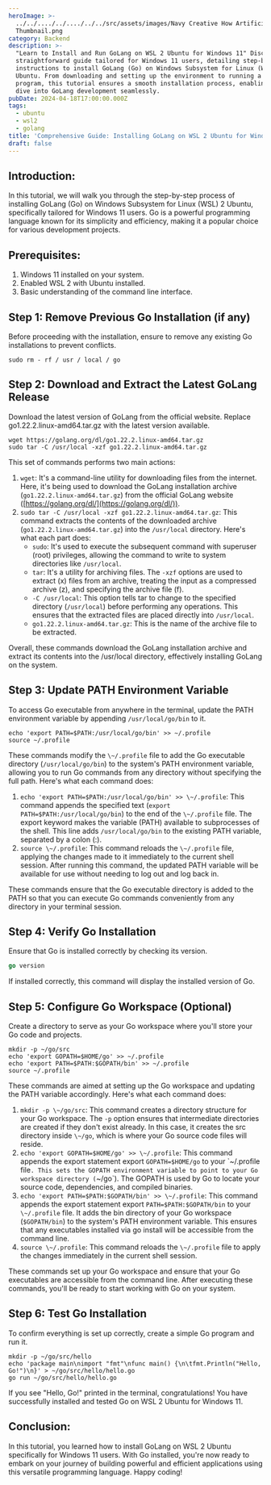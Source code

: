 ```yaml
---
heroImage: >-
  ../../..../../..../../../src/assets/images/Navy Creative How Artificial Intelligence Youtube
  Thumbnail.png
category: Backend
description: >-
  "Learn to Install and Run GoLang on WSL 2 Ubuntu for Windows 11" Discover a
  straightforward guide tailored for Windows 11 users, detailing step-by-step
  instructions to install GoLang (Go) on Windows Subsystem for Linux (WSL) 2
  Ubuntu. From downloading and setting up the environment to running a simple Go
  program, this tutorial ensures a smooth installation process, enabling you to
  dive into GoLang development seamlessly.
pubDate: 2024-04-18T17:00:00.000Z
tags:
  - ubuntu
  - wsl2
  - golang
title: 'Comprehensive Guide: Installing GoLang on WSL 2 Ubuntu for Windows 11'
draft: false
---
```


## Introduction:

In this tutorial, we will walk you through the step-by-step process of installing GoLang (Go) on Windows Subsystem for Linux (WSL) 2 Ubuntu, specifically tailored for Windows 11 users. Go is a powerful programming language known for its simplicity and efficiency, making it a popular choice for various development projects.

## Prerequisites:

1. Windows 11 installed on your system.
2. Enabled WSL 2 with Ubuntu installed.
3. Basic understanding of the command line interface.

## Step 1: Remove Previous Go Installation (if any)

Before proceeding with the installation, ensure to remove any existing Go installations to prevent conflicts.

```shell
sudo rm - rf / usr / local / go

```

## Step 2: Download and Extract the Latest GoLang Release

Download the latest version of GoLang from the official website. Replace go1.22.2.linux-amd64.tar.gz with the latest version available.

```shell
wget https://golang.org/dl/go1.22.2.linux-amd64.tar.gz
sudo tar -C /usr/local -xzf go1.22.2.linux-amd64.tar.gz
```

This set of commands performs two main actions:

1. `wget`: It's a command-line utility for downloading files from the internet. Here, it's being used to download the GoLang installation archive (`go1.22.2.linux-amd64.tar.gz`) from the official GoLang website ([https://golang.org/dl/](https://golang.org/dl/)).
2. `sudo tar -C /usr/local -xzf go1.22.2.linux-amd64.tar.gz`: This command extracts the contents of the downloaded archive (`go1.22.2.linux-amd64.tar.gz`) into the `/usr/local` directory. Here's what each part does:
   * `sudo`: It's used to execute the subsequent command with superuser (root) privileges, allowing the command to write to system directories like `/usr/local`.
   * `tar`: It's a utility for archiving files. The `-xzf` options are used to extract (x) files from an archive, treating the input as a compressed archive (z), and specifying the archive file (f).
   * `-C /usr/local`: This option tells tar to change to the specified directory (`/usr/local`) before performing any operations. This ensures that the extracted files are placed directly into `/usr/local`.
   * `go1.22.2.linux-amd64.tar.gz`: This is the name of the archive file to be extracted.

Overall, these commands download the GoLang installation archive and extract its contents into the /usr/local directory, effectively installing GoLang on the system.

## Step 3: Update PATH Environment Variable

To access Go executable from anywhere in the terminal, update the PATH environment variable by appending `/usr/local/go/bin` to it.

```shell
echo 'export PATH=$PATH:/usr/local/go/bin' >> ~/.profile
source ~/.profile
```

These commands modify the `\~/.profile` file to add the Go executable directory (`/usr/local/go/bin`) to the system's PATH environment variable, allowing you to run Go commands from any directory without specifying the full path. Here's what each command does:

1. `echo 'export PATH=$PATH:/usr/local/go/bin' >> \~/.profile`: This command appends the specified text (`export PATH=$PATH:/usr/local/go/bin`) to the end of the `\~/.profile` file. The export keyword makes the variable (PATH) available to subprocesses of the shell. This line adds `/usr/local/go/bin` to the existing PATH variable, separated by a colon (:).
2. `source \~/.profile`: This command reloads the `\~/.profile` file, applying the changes made to it immediately to the current shell session. After running this command, the updated PATH variable will be available for use without needing to log out and log back in.

These commands ensure that the Go executable directory is added to the PATH so that you can execute Go commands conveniently from any directory in your terminal session.

## Step 4: Verify Go Installation

Ensure that Go is installed correctly by checking its version.

```go
go version
```

If installed correctly, this command will display the installed version of Go.

## Step 5: Configure Go Workspace (Optional)

Create a directory to serve as your Go workspace where you'll store your Go code and projects.

```shell
mkdir -p ~/go/src
echo 'export GOPATH=$HOME/go' >> ~/.profile
echo 'export PATH=$PATH:$GOPATH/bin' >> ~/.profile
source ~/.profile

```

These commands are aimed at setting up the Go workspace and updating the PATH variable accordingly. Here's what each command does:

1. `mkdir -p \~/go/src`: This command creates a directory structure for your Go workspace. The `-p` option ensures that intermediate directories are created if they don't exist already. In this case, it creates the src directory inside `\~/go`, which is where your Go source code files will reside.
2. `echo 'export GOPATH=$HOME/go' >> \~/.profile`: This command appends the export statement export `GOPATH=$HOME/go` to your \`\~/.profile file`. This sets the GOPATH environment variable to point to your Go workspace directory (`\~/go\`). The GOPATH is used by Go to locate your source code, dependencies, and compiled binaries.
3. `echo 'export PATH=$PATH:$GOPATH/bin' >> \~/.profile`: This command appends the export statement export `PATH=$PATH:$GOPATH/bin` to your `\~/.profile` file. It adds the bin directory of your Go workspace (`$GOPATH/bin`) to the system's PATH environment variable. This ensures that any executables installed via go install will be accessible from the command line.
4. `source \~/.profile`: This command reloads the `\~/.profile` file to apply the changes immediately in the current shell session.

These commands set up your Go workspace and ensure that your Go executables are accessible from the command line. After executing these commands, you'll be ready to start working with Go on your system.

## Step 6: Test Go Installation

To confirm everything is set up correctly, create a simple Go program and run it.

```shell
mkdir -p ~/go/src/hello
echo 'package main\nimport "fmt"\nfunc main() {\n\tfmt.Println("Hello, Go!")\n}' > ~/go/src/hello/hello.go
go run ~/go/src/hello/hello.go

```

If you see "Hello, Go!" printed in the terminal, congratulations! You have successfully installed and tested Go on WSL 2 Ubuntu for Windows 11.

## Conclusion:

In this tutorial, you learned how to install GoLang on WSL 2 Ubuntu specifically for Windows 11 users. With Go installed, you're now ready to embark on your journey of building powerful and efficient applications using this versatile programming language. Happy coding!
